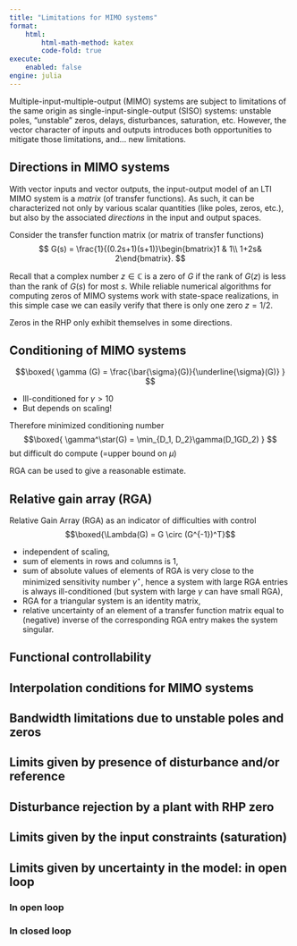```yaml
---
title: "Limitations for MIMO systems"
format:
    html:
        html-math-method: katex
        code-fold: true
execute:
    enabled: false
engine: julia
---
```


Multiple-input-multiple-output (MIMO) systems are subject to limitations of the same origin as single-input-single-output (SISO) systems: unstable poles, "unstable" zeros, delays, disturbances, saturation, etc. However, the vector character of inputs and outputs introduces both opportunities to mitigate those limitations, and... new limitations.

## Directions in MIMO systems

With vector inputs and vector outputs, the input-output model of an LTI MIMO system is a *matrix* (of transfer functions). As such, it can be characterized not only by various scalar quantities (like poles, zeros, etc.), but also by the associated *directions* in the input and output spaces.

::: {#exm-mimo-zeros-directions}
Consider the transfer function matrix (or matrix of transfer functions)
$$
G(s) = \frac{1}{(0.2s+1)(s+1)}\begin{bmatrix}1 & 1\\ 1+2s& 2\end{bmatrix}.
$$

Recall that a complex number $z\in\mathbb C$ is a zero of $G$ if the rank of $G(z)$ is less than the rank  of $G(s)$ for most $s$. While reliable numerical algorithms for computing zeros of MIMO systems work with state-space realizations, in this simple case we can easily verify that there is only one zero $z=1/2$.



Zeros in the RHP only exhibit themselves in some directions.

:::

## Conditioning of MIMO systems

$$\boxed{
\gamma (G) = \frac{\bar{\sigma}(G)}{\underline{\sigma}(G)}
}
$$

- Ill-conditioned for $\gamma>10$
- But depends on scaling!

Therefore minimized conditioning number
$$\boxed{
\gamma^\star(G) = \min_{D_1, D_2}\gamma(D_1GD_2)
}
$$
but difficult do compute (=upper bound on $\mu$)

RGA can be used to give a reasonable estimate.

## Relative gain array (RGA)

Relative Gain Array (RGA) as an indicator of difficulties with control
$$\boxed{\Lambda(G) = G \circ (G^{-1})^T}$$

- independent of scaling,
- sum of elements in rows and columns is 1,
- sum of absolute values of elements of RGA is very close to the minimized sensitivity number $\gamma^\star$, hence a system with large RGA entries is always ill-conditioned (but system with large $\gamma$ can have small RGA),
- RGA for a triangular system is an identity matrix,
- relative uncertainty of an element of a transfer function matrix equal to (negative) inverse of the corresponding RGA entry makes the system singular.

## Functional controllability

## Interpolation conditions for MIMO systems

## Bandwidth limitations due to unstable poles and zeros

## Limits given by presence of disturbance and/or reference

## Disturbance rejection by a plant with RHP zero

## Limits given by the input constraints (saturation)

## Limits given by uncertainty in the model: in open loop

### In open loop

### In closed loop

